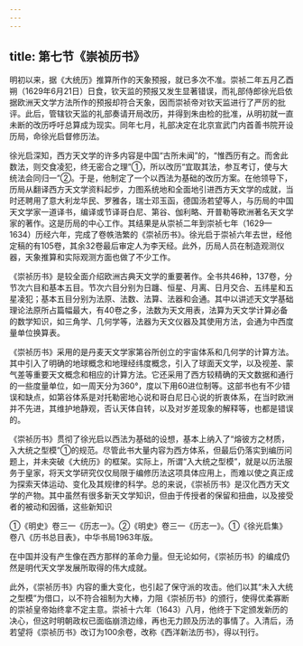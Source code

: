 ```yaml
---
---
---
```

title: 第七节《崇祯历书》
---



明初以来，据《大统历》推算所作的天象预报，就已多次不准。崇祯二年五月乙酉朔（1629年6月21日）日食，钦天监的预报又发生显著错误，而礼部侍郎徐光启依据欧洲天文学方法所作的预报却符合天象，因而崇祯帝对钦天监进行了严厉的批评。此后，管辖钦天监的礼部奏请开局改历，并得到朱由检的批准，从明初就一直未断的改历呼吁总算成为现实。同年七月，礼部决定在北京宣武门内首善书院开设历局，命徐光启督修历法。

徐光启深知，西方天文学的许多内容是中国“古所未闻”的，“惟西历有之。而舍此数法，则交食凌犯，终无密合之理”①，所以改历“宜取其法，参互考订，使与大统法会同归一”②。于是，他制定了一个以西法为基础的改历方案。在他领导下，历局从翻译西方天文学资料起步，力图系统地和全面地引进西方天文学的成就，当时还聘用了意大利龙华民、罗雅各，瑞士邓玉函，德国汤若望等人，与历局的中国天文学家一道译书，编译或节译哥白尼、第谷、伽利略、开普勒等欧洲著名天文学家的著作。这是历局的中心工作。其结果是从崇祯二年到崇祯七年（1629—1634）历经六年，完成了卷帙浩繁的《崇祯历书》。徐光启于崇祯六年去世，经他定稿的有105卷，其余32卷最后审定人为李天经。此外，历局人员在制造观测仪器，天象推算和实际观测方面也做了不少工作。

《崇祯历书》是较全面介绍欧洲古典天文学的重要著作。全书共46种，137卷，分节次六目和基本五目。节次六目分别为日躔、恒星、月离、日月交合、五纬星和五星凌犯；基本五目分别为法原、法数、法算、法器和会通。其中以讲述天文学基础理论法原所占篇幅最大，有40卷之多，法数为天文用表，法算为天文学计算必备的数学知识，如三角学、几何学等，法器为天文仪器及其使用方法，会通为中西度量单位换算表。

《崇祯历书》采用的是丹麦天文学家第谷所创立的宇宙体系和几何学的计算方法。其中引入了明确的地球概念和地理经纬度概念，引入了球面天文学，以及视差、蒙气差等重要天文概念和相应的计算方法。它还采用了西方较精确的天文数据和通行的一些度量单位，如一周天分为360°，度以下用60进位制等。这部书也有不少错误和缺点，如第谷体系是对托勒密地心说和哥白尼日心说的折衷体系，在当时欧洲并不先进，其维护地静观，否认天体自转，以及对岁差现象的解释等，也都是错误的。

《崇祯历书》贯彻了徐光启以西法为基础的设想，基本上纳入了“熔彼方之材质，入大统之型模”①的规范。尽管此书大量内容为西方体系，但最后仍落实到编历问题上，并未突破《大统历》的框架。实际上，所谓“入大统之型模”，就是以历法服务于皇家，将天文学研究仅仅局限于编修历法这项具体应用上，而难以使之真正成为探索天体运动、变化及其规律的科学。总的来说，《崇祯历书》是汉化西方天文学的产物。其中虽然有很多新天文学知识，但由于传授者的保留和扭曲，以及接受者的被动和因循，这些新知识

①《明史》卷三一《历志一》。②《明史》卷三一《历志一》。①《徐光启集》卷八《历书总目表》，中华书局1963年版。

在中国并没有产生像在西方那样的革命力量。但无论如何，《崇祯历书》的编成仍然是明代天文学发展所取得的伟大成就。

此外，《崇祯历书》内容的重大变化，也引起了保守派的攻击。他们以其“未入大统之型模”为借口，以不符合祖制为大棒，力阻《崇祯历书》的颁行，使得优柔寡断的崇祯皇帝始终拿不定主意。崇祯十六年（1643）八月，他终于下定颁发新历的决心，但这时明朝政权已面临崩溃边缘，再也无力顾及历法的事情了。入清后，汤若望将《崇祯历书》改订为100余卷，改称《西洋新法历书》，得以刊行。